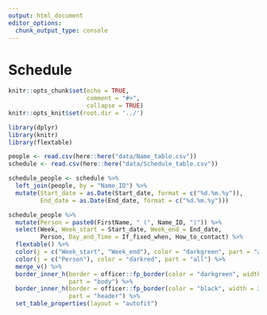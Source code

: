 ```yaml
---
output: html_document
editor_options:
  chunk_output_type: console
---
```

# Schedule
```r
knitr::opts_chunk$set(echo = TRUE,
                      comment = "#>",
                      collapse = TRUE)
knitr::opts_knit$set(root.dir = '../')
```

```r
library(dplyr)
library(knitr)
library(flextable)
```


```r

people <- read.csv(here::here("data/Name_table.csv"))
schedule <- read.csv(here::here("data/Schedule_table.csv"))

schedule_people <- schedule %>% 
  left_join(people, by = "Name_ID") %>% 
  mutate(Start_date = as.Date(Start_date, format = c("%d.%m.%y")),
         End_date = as.Date(End_date, format = c("%d.%m.%y")))

schedule_people %>% 
  mutate(Person = paste0(FirstName, " (", Name_ID, ")")) %>% 
  select(Week, Week_start = Start_date, Week_end = End_date,
         Person, Day_and_Time = If_fixed_when, How_to_contact) %>% 
  flextable() %>% 
  color(j = c("Week_start", "Week_end"), color = "darkgreen", part = "all") %>%
  color(j = c("Person"), color = "darkred", part = "all") %>%
  merge_v() %>% 
  border_inner_h(border = officer::fp_border(color = "darkgreen", width = 1),
                 part = "body") %>%
  border_inner_h(border = officer::fp_border(color = "black", width = 2),
                 part = "header") %>%
  set_table_properties(layout = "autofit")

```


